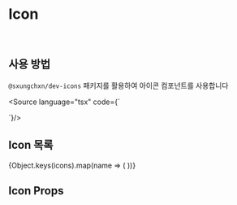 
<Meta of={IconStories} />

# Icon

<br />

## 사용 방법

`@sxungchxn/dev-icons` 패키지를 활용하여 아이콘 컴포넌트를 사용합니다

<Source language="tsx" code={`

<Icon source={IconLogo} />
`}/>

## Icon 목록

<IconGallery>
  {Object.keys(icons).map(name => (
    <IconItem key={name}>
      <Icon source={icons[name]} />
    </IconItem>
  ))}
</IconGallery>

## Icon Props

<Canvas>
  <Story />
</Canvas>

<Controls of={IconStories.Default} />
